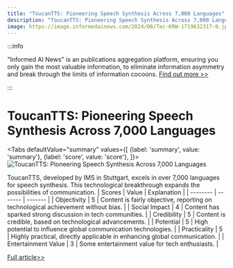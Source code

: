 ```yaml
---
title: "ToucanTTS: Pioneering Speech Synthesis Across 7,000 Languages"
description: "ToucanTTS: Pioneering Speech Synthesis Across 7,000 Languages"
image: https://image.informedainews.com/2024/06/Tec-KRW-1719632317-0.jpg
---
```



:::info

"Informed AI News" is an publications aggregation platform, ensuring you only gain the most valuable information, to eliminate information asymmetry and break through the limits of information cocoons.  [Find out more >>](/)

:::

# ToucanTTS: Pioneering Speech Synthesis Across 7,000 Languages


<Tabs
	defaultValue="summary"
	values={[
	{label: 'summary', value: 'summary'},
	{label: 'score', value: 'score'},
]}>
<TabItem value="summary">
<img
  src="https://image.informedainews.com/2024/06/Tec-KRW-1719632317-0.jpg"
  alt="ToucanTTS: Pioneering Speech Synthesis Across 7,000 Languages"
/>



ToucanTTS, developed by IMS in Stuttgart, excels in over 7,000 languages for speech synthesis. This technological breakthrough expands the possibilities of communication.
</TabItem>
<TabItem value="score">
	| Scores     | Value   | Explanation |
	| -------- | ------- | ------- |
	| Objectivity  | 5    | Content is fairly objective, reporting on technological achievement without bias.    |
	| Social Impact | 4     | Content has sparked strong discussion in tech communities.    |
	| Credibility    | 5    | Content is credible, based on technological advancements.    |
	| Potential    | 5    | High potential to influence global communication technologies.    |
	| Practicality    | 5    | Highly practical, directly applicable in enhancing global communication.    |
	| Entertainment Value    | 3    | Some entertainment value for tech enthusiasts.    |
</TabItem>
</Tabs>

[Full article>>](https://xiaohu.ai/p/10488)

